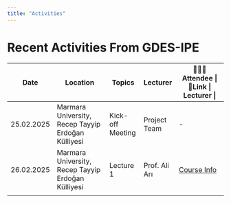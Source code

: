 ```yaml
---
title: "Activities"
---
```


# Recent Activities From GDES-IPE

| Date       | Location                                           | Topics           | Lecturer      | 🧑‍🤝‍🧑Attendee \| 🔗Link \| Lecturer \|               |
|------------|-------------------|------------|------------|------------------|
| 25.02.2025 | Marmara University, Recep Tayyip Erdoğan Külliyesi | Kick-off Meeting | Project Team  | \-                                                |
| 26.02.2025 | Marmara University, Recep Tayyip Erdoğan Külliyesi | Lecture 1        | Prof. Ali Arı | [Course Info](lecture/lecture1.html#/title-slide) |
|            |                                                    |                  |               |                                                   |
